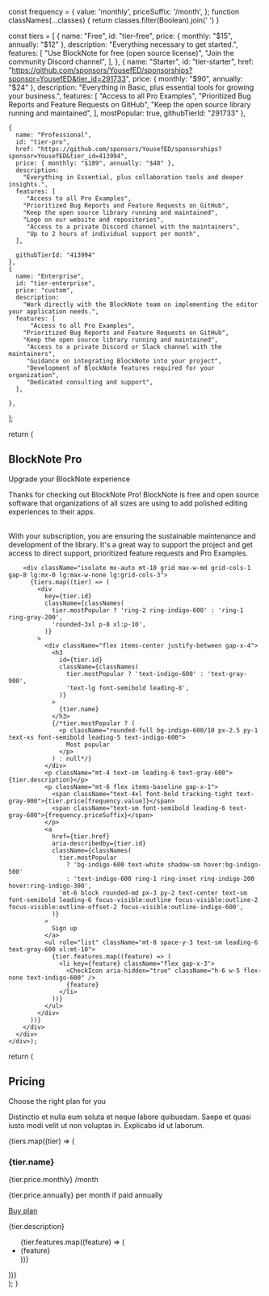 



  const frequency = {
  value: 'monthly',
  priceSuffix: '/month',
};
function classNames(...classes) {
  return classes.filter(Boolean).join(' ')
}

  const tiers = [
    {
      name: "Free",
      id: "tier-free",
      price: { monthly: "$15", annually: "$12" },
      description: "Everything necessary to get started.",
      features: [
        "Use BlockNote for free (open source license)",
        "Join the community Discord channel",
      ],
    },
    {
      name: "Starter",
      id: "tier-starter",
      href: "https://github.com/sponsors/YousefED/sponsorships?sponsor=YousefED&tier_id=291733",
      price: { monthly: "$90", annually: "$24" },
      description:
        "Everything in Basic, plus essential tools for growing your business.",
      features: [
        "Access to all Pro Examples",
        "Prioritized Bug Reports and Feature Requests on GitHub",
        "Keep the open source library running and maintained",
      ],
      mostPopular: true,
      githubTierId: "291733"
    },
    
    {
      name: "Professional",
      id: "tier-pro",
      href: "https://github.com/sponsors/YousefED/sponsorships?sponsor=YousefED&tier_id=413994",
      price: { monthly: "$189", annually: "$48" },
      description:
        "Everything in Essential, plus collaboration tools and deeper insights.",
      features: [
         "Access to all Pro Examples",
        "Prioritized Bug Reports and Feature Requests on GitHub",
        "Keep the open source library running and maintained",
        "Logo on our website and repositories",
         "Access to a private Discord channel with the maintainers",
         "Up to 2 hours of individual support per month",
      ],
      
      githubTierId: "413994"
    },
    {
      name: "Enterprise",
      id: "tier-enterprise",
      price: "custom",
      description:
        "Work directly with the BlockNote team on implementing the editor your application needs.",
      features: [
          "Access to all Pro Examples",
        "Prioritized Bug Reports and Feature Requests on GitHub",
        "Keep the open source library running and maintained",
         "Access to a private Discord or Slack channel with the maintainers",
         "Guidance on integrating BlockNote into your project",
         "Development of BlockNote features required for your organization",
         "Dedicated consulting and support",
      ],
      
    },
  ];

return (<div className="bg-white py-16 sm:py-16">
      <div className="mx-auto max-w-7xl px-6 lg:px-8">
        <div className="mx-auto max-w-6xl text-center">
          <h2 className="text-base font-semibold leading-7 text-indigo-600">BlockNote Pro</h2>
          <p className="mt-2 text-4xl font-bold tracking-tight text-gray-900 sm:text-5xl">
            Upgrade your BlockNote experience
          </p>
        </div>
        <p className="mx-auto mt-6 max-w-2xl text-center text-lg leading-8 text-gray-600">
          Thanks for checking out BlockNote Pro! 
          BlockNote is free and open source software that organizations of all sizes are using to add polished editing experiences to their apps. 
          </p>
          <p className="mx-auto mt-6 max-w-2xl text-center text-lg leading-8 text-gray-600">           
         With your subscription, you are ensuring the sustainable maintenance and development of the library. 
         It's a great way to support the project and get access to direct support, prioritized feature requests and Pro Examples.
        </p>
       
        <div className="isolate mx-auto mt-10 grid max-w-md grid-cols-1 gap-8 lg:mx-0 lg:max-w-none lg:grid-cols-3">
          {tiers.map((tier) => (
            <div
              key={tier.id}
              className={classNames(
                tier.mostPopular ? 'ring-2 ring-indigo-600' : 'ring-1 ring-gray-200',
                'rounded-3xl p-8 xl:p-10',
              )}
            >
              <div className="flex items-center justify-between gap-x-4">
                <h3
                  id={tier.id}
                  className={classNames(
                    tier.mostPopular ? 'text-indigo-600' : 'text-gray-900',
                    'text-lg font-semibold leading-8',
                  )}
                >
                  {tier.name}
                </h3>
                {/*tier.mostPopular ? (
                  <p className="rounded-full bg-indigo-600/10 px-2.5 py-1 text-xs font-semibold leading-5 text-indigo-600">
                    Most popular
                  </p>
                ) : null*/}
              </div>
              <p className="mt-4 text-sm leading-6 text-gray-600">{tier.description}</p>
              <p className="mt-6 flex items-baseline gap-x-1">
                <span className="text-4xl font-bold tracking-tight text-gray-900">{tier.price[frequency.value]}</span>
                <span className="text-sm font-semibold leading-6 text-gray-600">{frequency.priceSuffix}</span>
              </p>
              <a
                href={tier.href}
                aria-describedby={tier.id}
                className={classNames(
                  tier.mostPopular
                    ? 'bg-indigo-600 text-white shadow-sm hover:bg-indigo-500'
                    : 'text-indigo-600 ring-1 ring-inset ring-indigo-200 hover:ring-indigo-300',
                  'mt-6 block rounded-md px-3 py-2 text-center text-sm font-semibold leading-6 focus-visible:outline focus-visible:outline-2 focus-visible:outline-offset-2 focus-visible:outline-indigo-600',
                )}
              >
                Sign up
              </a>
              <ul role="list" className="mt-8 space-y-3 text-sm leading-6 text-gray-600 xl:mt-10">
                {tier.features.map((feature) => (
                  <li key={feature} className="flex gap-x-3">
                    <CheckIcon aria-hidden="true" className="h-6 w-5 flex-none text-indigo-600" />
                    {feature}
                  </li>
                ))}
              </ul>
            </div>
          ))}
        </div>
      </div>
    </div>);
    
  return (
    <div className="py-24 sm:py-32">
      <div className="mx-auto max-w-7xl px-6 lg:px-8">
        <div className="mx-auto max-w-4xl sm:text-center">
          <h2 className="text-base font-semibold leading-7 text-gray-900 dark:nx-text-slate-100">
            Pricing
          </h2>
          <p className="mt-2 text-4xl font-bold tracking-tight text-gray-900 sm:text-5xl">
            Choose the right plan for&nbsp;you
          </p>
        </div>
        <p className="mx-auto mt-6 max-w-2xl text-lg leading-8 text-gray-600 sm:text-center">
          Distinctio et nulla eum soluta et neque labore quibusdam. Saepe et
          quasi iusto modi velit ut non voluptas in. Explicabo id ut laborum.
        </p>
        <div className="mt-20 flow-root">
          <div className="isolate -mt-16 grid max-w-sm grid-cols-1 gap-y-16 divide-y divide-gray-100 sm:mx-auto lg:-mx-8 lg:mt-0 lg:max-w-none lg:grid-cols-3 lg:divide-x lg:divide-y-0 xl:-mx-4">
            {tiers.map((tier) => (
              <div key={tier.id} className="pt-16 lg:px-8 lg:pt-0 xl:px-14">
                <h3
                  id={tier.id}
                  className="text-base font-semibold leading-7 text-gray-900">
                  {tier.name}
                </h3>
                <p className="mt-6 flex items-baseline gap-x-1">
                  <span className="text-5xl font-bold tracking-tight text-gray-900">
                    {tier.price.monthly}
                  </span>
                  <span className="text-sm font-semibold leading-6 text-gray-600">
                    /month
                  </span>
                </p>
                <p className="mt-3 text-sm leading-6 text-gray-500">
                  {tier.price.annually} per month if paid annually
                </p>
                <a
                  href={tier.href}
                  aria-describedby={tier.id}
                  className="mt-10 block rounded-md bg-indigo-600 px-3 py-2 text-center text-sm font-semibold leading-6 text-white shadow-sm hover:bg-indigo-500 focus-visible:outline focus-visible:outline-2 focus-visible:outline-offset-2 focus-visible:outline-indigo-600">
                  Buy plan
                </a>
                <p className="mt-10 text-sm font-semibold leading-6 text-gray-900">
                  {tier.description}
                </p>
                <ul
                  role="list"
                  className="mt-6 space-y-3 text-sm leading-6 text-gray-600">
                  {tier.features.map((feature) => (
                    <li key={feature} className="flex gap-x-3">
                      <FaCheck
                        className="h-6 w-5 flex-none text-indigo-600"
                        aria-hidden="true"
                      />
                      {feature}
                    </li>
                  ))}
                </ul>
              </div>
            ))}
          </div>
        </div>
      </div>
    </div>
  );
}
